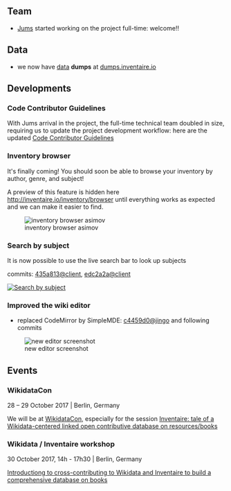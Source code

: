 <!-- LANG:EN, title="October 2017"-->

== Team ==

* [http://www.dev4dev.eu/ Jums] started working on the project full-time: welcome!!

== Data ==

* we now have [[Data|data]] '''dumps''' at [http://dumps.inventaire.io dumps.inventaire.io]

== Developments ==

=== Code Contributor Guidelines ===

With Jums arrival in the project, the full-time technical team doubled in size, requiring us to update the project development workflow: here are the updated [https://github.com/inventaire/inventaire/wiki/Code-Contributor-Guidelines Code Contributor Guidelines]

=== Inventory browser ===

It's finally coming! You should soon be able to browse your inventory by author, genre, and subject!

A preview of this feature is hidden here http://inventaire.io/inventory/browser until everything works as expected and we can make it easier to find.

[[File:https://user-images.githubusercontent.com/1596934/32095401-56382a72-bb03-11e7-9907-4d211f9cb59e.png|inventory browser asimov]]

=== Search by subject ===

It is now possible to use the live search bar to look up subjects

commits: [https://github.com/inventaire/inventaire-client/commit/435a813 435a813@client], [https://github.com/inventaire/inventaire-client/commit/edc2a2a edc2a2a@client]

[http://localhost:3006/search?q=gravitational%20waves [[File:https://user-images.githubusercontent.com/1596934/31637038-301ed040-b2cd-11e7-9773-83a38a2c072d.png|Search by subject]]]

=== Improved the wiki editor ===

* replaced CodeMirror by SimpleMDE: [https://github.com/inventaire/jingo/commit/c4459d0 c4459d0@jingo] and following commits

[[File:https://pbs.twimg.com/media/DLcfbHcXcAEzYF_.jpg:large|new editor screenshot]]

== Events ==

=== WikidataCon ===

28 – 29 October 2017 | Berlin, Germany

We will be at [https://www.wikidata.org/wiki/Wikidata:WikidataCon_2017 WikidataCon], especially for the session [https://www.wikidata.org/wiki/Wikidata:WikidataCon_2017/Submissions/Inventaire:_tale_of_a_Wikidata-centered_linked_open_contributive_database_on_resources/books Inventaire: tale of a Wikidata-centered linked open contributive database on resources/books]

=== Wikidata / Inventaire workshop ===

30 October 2017, 14h - 17h30 | Berlin, Germany

[https://www.wikidata.org/wiki/Wikidata:WikidataCon_2017/Submissions/Introductiong_to_cross-contributing_to_Wikidata_and_Inventaire_to_build_a_comprehensive_database_on_books Introductiong to cross-contributing to Wikidata and Inventaire to build a comprehensive database on books]

